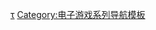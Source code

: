 {{Navbox
| name = 上古卷轴系列
| title = [[上古卷轴系列]]
| listclass = hlist
| state = {{{state|autocollapse}}}

| group1 = [[上古卷軸系列電子遊戲列表|电子游戏]]
| list1 = {{Navbox subgroup|
  | group1 = 主系列
  | list1 =
* [[上古卷轴：竞技场|竞技场]]
* [[上古卷轴II：匕首雨|II：匕首雨]]
* [[上古卷轴III：晨风|III：-{zh-cn:晨风; zh-tw:魔捲晨風}-]]
** {{link-en|上古卷轴III：审判席|The Elder Scrolls III: Tribunal|审判席}}
** {{link-en|上古卷轴III：血月|The Elder Scrolls III: Bloodmoon|血月}}
* [[上古卷轴IV：湮没|IV：-{zh-cn:湮没; zh-tw:遺忘之都}-]]
** {{link-en|上古卷轴IV：九骑士|The Elder Scrolls IV: Knights of the Nine|九骑士}}
** {{link-en|上古卷轴IV：战栗孤岛|The Elder Scrolls IV: Shivering Isles|战栗孤岛}}
* [[上古卷轴V：天际|V：-{zh-cn:天际; zh-tw:無界天際}-]]
** [[上古卷轴V：天际·黎明守卫|黎明守卫]]
** [[上古卷轴V：天际·炉火|炉火]]
** [[上古卷轴V：天际·龙裔|龙裔]]
  | group2 = 分支
  | list2 =
* {{link-en|上古卷轴传奇：战斗神塔|An Elder Scrolls Legend: Battlespire|传奇：战斗神塔}}
* {{link-en|上古卷轴冒险：红色守卫|The Elder Scrolls Adventures: Redguard|冒险：红色守卫}}
* {{link-en|上古卷軸遊記|The Elder Scrolls Travels|旅行}}
* [[上古卷軸Online|Online]]
*{{link-en|上古卷轴：传奇|The Elder Scrolls: Legends|传奇}}
  | group3 = 粉丝作品
  | list3 = 
* {{link-en|尼赫姆：命运边缘|Nehrim: At Fate's Edge}}
* {{link-en|上古卷轴更新项目|The Elder Scrolls Renewal Project}}
  }}

| group2 = 小说
| list2 = 
* {{link-en|上古卷轴：地狱之城|The Elder Scrolls: The Infernal City|地狱之城}}
* {{link-en|灵魂之主|Lord of Souls}}

| group3 = 相关
| list3 = 
* [[贝塞斯达软件]]
* {{link-en|Radiant AI|Radiant AI}}
* {{link-en|Vir2L工作室|Vir2L Studios}}
* {{link-en|ZeniMax Online 工作室|ZeniMax Online Studios}}
}}<noinclude>
{{collapsible option}}

{{DEFAULTSORT:Elder Scrolls, The}}
[[Category:上古卷轴系列|τ]]
[[Category:电子游戏系列导航模板]]
</noinclude>